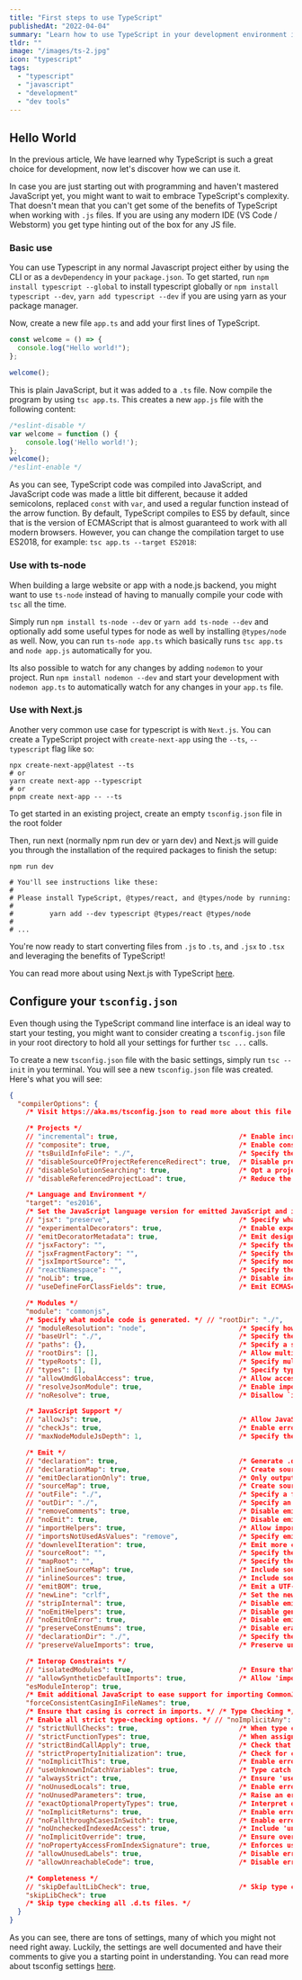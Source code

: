 ```yaml
---
title: "First steps to use TypeScript"
publishedAt: "2022-04-04"
summary: "Learn how to use TypeScript in your development environment in three different ways. From basic usage to full integration into your next project."
tldr: ""
image: "/images/ts-2.jpg"
icon: "typescript"
tags:
  - "typescript"
  - "javascript"
  - "development"
  - "dev tools"
---
```


## Hello World

In the previous article, We have learned why TypeScript is such a great choice for
development, now let's discover how we can use it.

In case you are just starting out with programming and haven't mastered JavaScript yet,
you might want to wait to embrace TypeScript's complexity. That doesn't mean that you
can't get some of the benefits of TypeScript when working with `.js` files. If you are
using any modern IDE (VS Code / Webstorm) you get type hinting out of the box for
any JS file.

### Basic use

You can use Typescript in any normal Javascript project either by using the CLI or as
a `devDependency` in your `package.json`. To get started,
run `npm install typescript --global` to install typescript globally
or `npm install typescript --dev`, `yarn add typescript --dev` if you are using yarn as
your package manager.

Now, create a new file `app.ts` and add your first lines of TypeScript.

```ts :app.ts
const welcome = () => {
  console.log("Hello world!");
};

welcome();
```

This is plain JavaScript, but it was added to a `.ts` file. Now compile the program by
using `tsc app.ts`. This creates a new `app.js` file with the following content:

```js:app.js
/*eslint-disable */
var welcome = function () {
    console.log('Hello world!');
};
welcome();
/*eslint-enable */

```

As you can see, TypeScript code was compiled into JavaScript, and JavaScript code was
made a little bit different, because it added semicolons, replaced `const` with `var`, and
used a regular function instead of the arrow function. By default, TypeScript compiles
to ES5 by default, since that is the version of ECMAScript that is almost guaranteed
to work with all modern browsers. However, you can change the compilation target to
use ES2018, for example: `tsc app.ts --target ES2018`:

### Use with ts-node

When building a large website or app with a node.js backend, you might want to use
`ts-node` instead of having to manually compile your code with `tsc` all the time.

Simply run `npm install ts-node --dev` or `yarn add ts-node --dev` and optionally add
some useful types for node as well by installing `@types/node` as well. Now, you can
run `ts-node app.ts` which basically runs `tsc app.ts` and `node app.js` automatically
for you.

Its also possible to watch for any changes by adding `nodemon` to your project. Run
`npm install nodemon --dev` and start your development with `nodemon app.ts` to
automatically watch for any changes in your `app.ts` file.

### Use with Next.js

Another very common use case for typescript is with `Next.js`. You can create a
TypeScript project with `create-next-app` using the `--ts`, `--typescript` flag like so:

```shell
npx create-next-app@latest --ts
# or
yarn create next-app --typescript
# or
pnpm create next-app -- --ts
```

To get started in an existing project, create an empty `tsconfig.json` file in the root
folder

Then, run next (normally npm run dev or yarn dev) and Next.js will guide you through the
installation of the required packages to finish the setup:

```shell
npm run dev

# You'll see instructions like these:
#
# Please install TypeScript, @types/react, and @types/node by running:
#
#         yarn add --dev typescript @types/react @types/node
#
# ...
```

You're now ready to start converting files from `.js` to `.ts`, and `.jsx` to `.tsx` and
leveraging the benefits of TypeScript!

You can read more about using Next.js with
TypeScript [here](https://nextjs.org/docs/basic-features/typescript).

## Configure your `tsconfig.json`

Even though using the TypeScript command line interface is an ideal way to start your
testing, you might want to consider creating a `tsconfig.json` file in your root directory
to hold all your settings for further `tsc ...` calls.

To create a new `tsconfig.json` file with the basic settings, simply run `tsc --init` in
you terminal. You will see a new `tsconfig.json` file was created. Here's what you
will see:

```json lines
{
  "compilerOptions": {
    /* Visit https://aka.ms/tsconfig.json to read more about this file */

    /* Projects */
    // "incremental": true,                              /* Enable incremental compilation */
    // "composite": true,                                /* Enable constraints that allow a TypeScript project to be used with project references. */
    // "tsBuildInfoFile": "./",                          /* Specify the folder for .tsbuildinfo incremental compilation files. */
    // "disableSourceOfProjectReferenceRedirect": true,  /* Disable preferring source files instead of declaration files when referencing composite projects */
    // "disableSolutionSearching": true,                 /* Opt a project out of multi-project reference checking when editing. */
    // "disableReferencedProjectLoad": true,             /* Reduce the number of projects loaded automatically by TypeScript. */

    /* Language and Environment */
    "target": "es2016",
    /* Set the JavaScript language version for emitted JavaScript and include compatible library declarations. */ // "lib": [],                                        /* Specify a set of bundled library declaration files that describe the target runtime environment. */
    // "jsx": "preserve",                                /* Specify what JSX code is generated. */
    // "experimentalDecorators": true,                   /* Enable experimental support for TC39 stage 2 draft decorators. */
    // "emitDecoratorMetadata": true,                    /* Emit design-type metadata for decorated declarations in source files. */
    // "jsxFactory": "",                                 /* Specify the JSX factory function used when targeting React JSX emit, e.g. 'React.createElement' or 'h' */
    // "jsxFragmentFactory": "",                         /* Specify the JSX Fragment reference used for fragments when targeting React JSX emit e.g. 'React.Fragment' or 'Fragment'. */
    // "jsxImportSource": "",                            /* Specify module specifier used to import the JSX factory functions when using `jsx: react-jsx*`.` */
    // "reactNamespace": "",                             /* Specify the object invoked for `createElement`. This only applies when targeting `react` JSX emit. */
    // "noLib": true,                                    /* Disable including any library files, including the default lib.d.ts. */
    // "useDefineForClassFields": true,                  /* Emit ECMAScript-standard-compliant class fields. */

    /* Modules */
    "module": "commonjs",
    /* Specify what module code is generated. */ // "rootDir": "./",                                  /* Specify the root folder within your source files. */
    // "moduleResolution": "node",                       /* Specify how TypeScript looks up a file from a given module specifier. */
    // "baseUrl": "./",                                  /* Specify the base directory to resolve non-relative module names. */
    // "paths": {},                                      /* Specify a set of entries that re-map imports to additional lookup locations. */
    // "rootDirs": [],                                   /* Allow multiple folders to be treated as one when resolving modules. */
    // "typeRoots": [],                                  /* Specify multiple folders that act like `./node_modules/@types`. */
    // "types": [],                                      /* Specify type package names to be included without being referenced in a source file. */
    // "allowUmdGlobalAccess": true,                     /* Allow accessing UMD globals from modules. */
    // "resolveJsonModule": true,                        /* Enable importing .json files */
    // "noResolve": true,                                /* Disallow `import`s, `require`s or `<reference>`s from expanding the number of files TypeScript should add to a project. */

    /* JavaScript Support */
    // "allowJs": true,                                  /* Allow JavaScript files to be a part of your program. Use the `checkJS` option to get errors from these files. */
    // "checkJs": true,                                  /* Enable error reporting in type-checked JavaScript files. */
    // "maxNodeModuleJsDepth": 1,                        /* Specify the maximum folder depth used for checking JavaScript files from `node_modules`. Only applicable with `allowJs`. */

    /* Emit */
    // "declaration": true,                              /* Generate .d.ts files from TypeScript and JavaScript files in your project. */
    // "declarationMap": true,                           /* Create sourcemaps for d.ts files. */
    // "emitDeclarationOnly": true,                      /* Only output d.ts files and not JavaScript files. */
    // "sourceMap": true,                                /* Create source map files for emitted JavaScript files. */
    // "outFile": "./",                                  /* Specify a file that bundles all outputs into one JavaScript file. If `declaration` is true, also designates a file that bundles all .d.ts output. */
    // "outDir": "./",                                   /* Specify an output folder for all emitted files. */
    // "removeComments": true,                           /* Disable emitting comments. */
    // "noEmit": true,                                   /* Disable emitting files from a compilation. */
    // "importHelpers": true,                            /* Allow importing helper functions from tslib once per project, instead of including them per-file. */
    // "importsNotUsedAsValues": "remove",               /* Specify emit/checking behavior for imports that are only used for types */
    // "downlevelIteration": true,                       /* Emit more compliant, but verbose and less performant JavaScript for iteration. */
    // "sourceRoot": "",                                 /* Specify the root path for debuggers to find the reference source code. */
    // "mapRoot": "",                                    /* Specify the location where debugger should locate map files instead of generated locations. */
    // "inlineSourceMap": true,                          /* Include sourcemap files inside the emitted JavaScript. */
    // "inlineSources": true,                            /* Include source code in the sourcemaps inside the emitted JavaScript. */
    // "emitBOM": true,                                  /* Emit a UTF-8 Byte Order Mark (BOM) in the beginning of output files. */
    // "newLine": "crlf",                                /* Set the newline character for emitting files. */
    // "stripInternal": true,                            /* Disable emitting declarations that have `@internal` in their JSDoc comments. */
    // "noEmitHelpers": true,                            /* Disable generating custom helper functions like `__extends` in compiled output. */
    // "noEmitOnError": true,                            /* Disable emitting files if any type checking errors are reported. */
    // "preserveConstEnums": true,                       /* Disable erasing `const enum` declarations in generated code. */
    // "declarationDir": "./",                           /* Specify the output directory for generated declaration files. */
    // "preserveValueImports": true,                     /* Preserve unused imported values in the JavaScript output that would otherwise be removed. */

    /* Interop Constraints */
    // "isolatedModules": true,                          /* Ensure that each file can be safely transpiled without relying on other imports. */
    // "allowSyntheticDefaultImports": true,             /* Allow 'import x from y' when a module doesn't have a default export. */
    "esModuleInterop": true,
    /* Emit additional JavaScript to ease support for importing CommonJS modules. This enables `allowSyntheticDefaultImports` for type compatibility. */ // "preserveSymlinks": true,                         /* Disable resolving symlinks to their realpath. This correlates to the same flag in node. */
    "forceConsistentCasingInFileNames": true,
    /* Ensure that casing is correct in imports. */ /* Type Checking */ "strict": true,
    /* Enable all strict type-checking options. */ // "noImplicitAny": true,                            /* Enable error reporting for expressions and declarations with an implied `any` type.. */
    // "strictNullChecks": true,                         /* When type checking, take into account `null` and `undefined`. */
    // "strictFunctionTypes": true,                      /* When assigning functions, check to ensure parameters and the return values are subtype-compatible. */
    // "strictBindCallApply": true,                      /* Check that the arguments for `bind`, `call`, and `apply` methods match the original function. */
    // "strictPropertyInitialization": true,             /* Check for class properties that are declared but not set in the constructor. */
    // "noImplicitThis": true,                           /* Enable error reporting when `this` is given the type `any`. */
    // "useUnknownInCatchVariables": true,               /* Type catch clause variables as 'unknown' instead of 'any'. */
    // "alwaysStrict": true,                             /* Ensure 'use strict' is always emitted. */
    // "noUnusedLocals": true,                           /* Enable error reporting when a local variables aren't read. */
    // "noUnusedParameters": true,                       /* Raise an error when a function parameter isn't read */
    // "exactOptionalPropertyTypes": true,               /* Interpret optional property types as written, rather than adding 'undefined'. */
    // "noImplicitReturns": true,                        /* Enable error reporting for codepaths that do not explicitly return in a function. */
    // "noFallthroughCasesInSwitch": true,               /* Enable error reporting for fallthrough cases in switch statements. */
    // "noUncheckedIndexedAccess": true,                 /* Include 'undefined' in index signature results */
    // "noImplicitOverride": true,                       /* Ensure overriding members in derived classes are marked with an override modifier. */
    // "noPropertyAccessFromIndexSignature": true,       /* Enforces using indexed accessors for keys declared using an indexed type */
    // "allowUnusedLabels": true,                        /* Disable error reporting for unused labels. */
    // "allowUnreachableCode": true,                     /* Disable error reporting for unreachable code. */

    /* Completeness */
    // "skipDefaultLibCheck": true,                      /* Skip type checking .d.ts files that are included with TypeScript. */
    "skipLibCheck": true
    /* Skip type checking all .d.ts files. */
  }
}
```

As you can see, there are tons of settings, many of which you might not need right
away. Luckily, the settings are well documented and have their comments to give you a
starting point in understanding. You can read more about tsconfig
settings [here](https://aka.ms/tsconfig.json).
